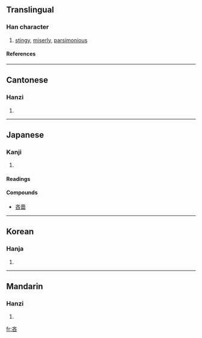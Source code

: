 {{see|吝}}

==Translingual==
===Han character===
{{Han char|rn=30|rad=口|as=04|sn=7|four=0060<sub>4</sub>|canj=卜大口 (YKR)}}
# [[stingy]], [[miserly]], [[parsimonious]]
====References====
{{Han ref|kx=0177.130|dkj=03327|dj=0394.180|hdz=10594.040|uh=541D|ud=21533|bh=A75B|bd=42843}}
----
==Cantonese==
===Hanzi===
{{yue-hanzi|jyut=|y=leun6}}
# {{defn|Cantonese}}
----
==Japanese==
===Kanji===
{{ja-kanji|grade=|rs=口04}}
# {{defn|Japanese}} 
====Readings====
{{ja-readings|on=[[りん]] (rin)|kun=[[おしむ]] (oshimu)}}

====Compounds====
*[[吝嗇]]
----

==Korean==
===Hanja===
{{ko-hanja|hangeul=린|rv=rin|mr=rin}}
# {{defn|Korean}}
----
==Mandarin==
===Hanzi===
{{cmn-hanzi|pin=[[lìn]] ([[lin4]])|wg=lin<sup>4</sup>}}
# {{defn|Mandarin}}

[[fr:吝]]